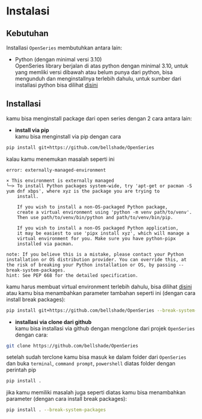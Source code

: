 # Instalasi

## Kebutuhan

Installasi `OpenSeries` membutuhkan antara lain:

-   Python (dengan minimal versi 3.10)<br /> OpenSeries library berjalan di atas python dengan minimal 3.10, untuk yang memliki versi dibawah atau belum punya dari python, bisa mengunduh dan menginstallnya terlebih dahulu, untuk sumber dari installasi python bisa dilihat [disini](https://www.python.org/)

## Installasi

kamu bisa menginstall package dari open series dengan 2 cara antara lain:

-   **install via pip**<br/>kamu bisa menginstall via pip dengan cara

```bash
pip install git+https://github.com/bellshade/OpenSeries
```

kalau kamu menemukan masalah seperti ini

```
error: externally-managed-environment

× This environment is externally managed
╰─> To install Python packages system-wide, try 'apt-get or pacman -S yum dnf xbps', where xyz is the package you are trying to
    install.

    If you wish to install a non-OS-packaged Python package,
    create a virtual environment using 'python -m venv path/to/venv'.
    Then use path/to/venv/bin/python and path/to/venv/bin/pip.

    If you wish to install a non-OS packaged Python application,
    it may be easiest to use 'pipx install xyz', which will manage a
    virtual environment for you. Make sure you have python-pipx
    installed via pacman.

note: If you believe this is a mistake, please contact your Python installation or OS distribution provider. You can override this, at the risk of breaking your Python installation or OS, by passing --break-system-packages.
hint: See PEP 668 for the detailed specification.
```

kamu harus membuat virtual environment terlebih dahulu, bisa dilihat [disini](https://docs.python.org/3/library/venv.html) atau kamu bisa menambahkan parameter tambahan seperti ini (dengan cara install break packages):

```bash
pip install git+https://github.com/bellshade/OpenSeries --break-system-packages
```

-   **installasi via clone dari github**<br/>kamu bisa installasi via github dengan mengclone dari projek `OpenSeries` dengan cara:

```bash
git clone https://github.com/bellshade/OpenSeries
```

setelah sudah terclone kamu bisa masuk ke dalam folder dari `OpenSeries` dan buka `terminal`, `command prompt`, `powershell` diatas folder dengan perintah pip

```bash
pip install .
```

jika kamu memiliki masalah juga seperti diatas kamu bisa menambahkan parameter (dengan cara install break packages):

```bash
pip install . --break-system-packages
```

